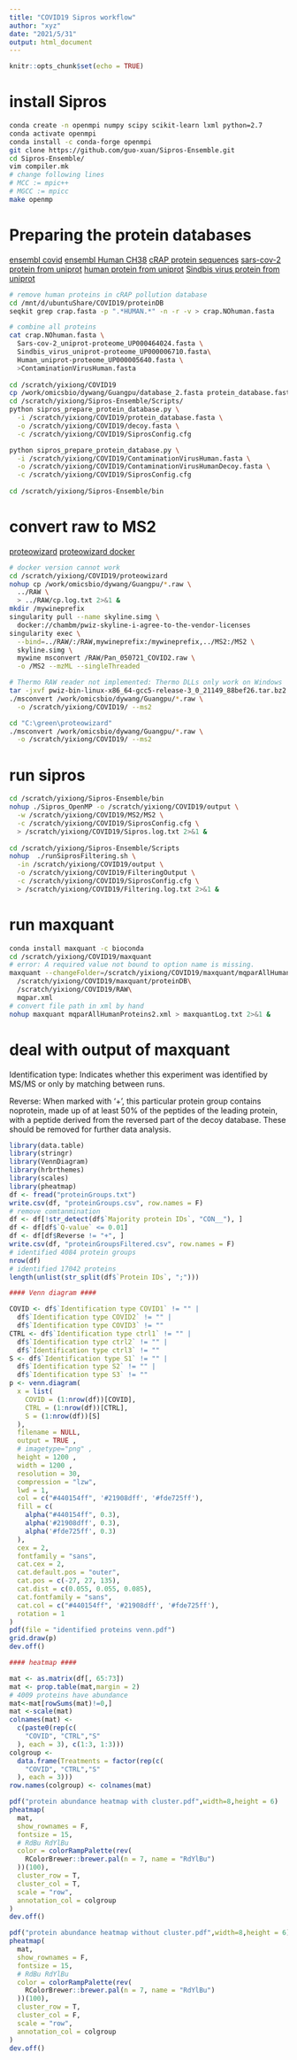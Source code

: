 ```yaml
---
title: "COVID19 Sipros workflow"
author: "xyz"
date: "2021/5/31"
output: html_document
---
```


```r
knitr::opts_chunk$set(echo = TRUE)
```

# install Sipros

```bash
conda create -n openmpi numpy scipy scikit-learn lxml python=2.7
conda activate openmpi
conda install -c conda-forge openmpi
git clone https://github.com/guo-xuan/Sipros-Ensemble.git
cd Sipros-Ensemble/
vim compiler.mk
# change following lines
# MCC := mpic++
# MGCC := mpicc
make openmp
```

# Preparing the protein databases 

[ensembl covid](ftp://ftp.ensemblgenomes.org/pub/viruses/fasta/sars_cov_2/pep/)
[ensembl Human CH38](http://ftp.ensembl.org/pub/release-104/fasta/homo_sapiens/pep/)
[cRAP protein sequences](https://www.thegpm.org/crap/)
[sars-cov-2 protein from uniprot](https://www.uniprot.org/proteomes/UP000464024)
[human protein from uniprot](https://www.uniprot.org/proteomes/UP000005640)
[Sindbis virus protein from uniprot](https://www.uniprot.org/proteomes/UP000006710)

```bash
# remove human proteins in cRAP pollution database
cd /mnt/d/ubuntuShare/COVID19/proteinDB
seqkit grep crap.fasta -p ".*HUMAN.*" -n -r -v > crap.NOhuman.fasta

# combine all proteins
cat crap.NOhuman.fasta \
  Sars-cov-2_uniprot-proteome_UP000464024.fasta \
  Sindbis_virus_uniprot-proteome_UP000006710.fasta\
  Human_uniprot-proteome_UP000005640.fasta \
  >ContaminationVirusHuman.fasta 
  
cd /scratch/yixiong/COVID19
cp /work/omicsbio/dywang/Guangpu/database_2.fasta protein_database.fasta
cd /scratch/yixiong/Sipros-Ensemble/Scripts/
python sipros_prepare_protein_database.py \
  -i /scratch/yixiong/COVID19/protein_database.fasta \
  -o /scratch/yixiong/COVID19/decoy.fasta \
  -c /scratch/yixiong/COVID19/SiprosConfig.cfg

python sipros_prepare_protein_database.py \
  -i /scratch/yixiong/COVID19/ContaminationVirusHuman.fasta \
  -o /scratch/yixiong/COVID19/ContaminationVirusHumanDecoy.fasta \
  -c /scratch/yixiong/COVID19/SiprosConfig.cfg
  
cd /scratch/yixiong/Sipros-Ensemble/bin
```

# convert raw to MS2

[proteowizard](http://proteowizard.sourceforge.net/download.html)
[proteowizard docker](https://hub.docker.com/r/chambm/pwiz-skyline-i-agree-to-the-vendor-licenses)

```bash
# docker version cannot work
cd /scratch/yixiong/COVID19/proteowizard
nohup cp /work/omicsbio/dywang/Guangpu/*.raw \
  ../RAW \
  > ../RAW/cp.log.txt 2>&1 & 
mkdir /mywineprefix
singularity pull --name skyline.simg \
  docker://chambm/pwiz-skyline-i-agree-to-the-vendor-licenses
singularity exec \
  --bind=../RAW/:/RAW,mywineprefix:/mywineprefix,../MS2:/MS2 \
  skyline.simg \
  mywine msconvert /RAW/Pan_050721_COVID2.raw \
  -o /MS2 --mzML --singleThreaded

# Thermo RAW reader not implemented: Thermo DLLs only work on Windows    
tar -jxvf pwiz-bin-linux-x86_64-gcc5-release-3_0_21149_88bef26.tar.bz2
./msconvert /work/omicsbio/dywang/Guangpu/*.raw \
  -o /scratch/yixiong/COVID19/ --ms2

cd "C:\green\proteowizard"
./msconvert /work/omicsbio/dywang/Guangpu/*.raw \
  -o /scratch/yixiong/COVID19/ --ms2
```

# run sipros

```bash
cd /scratch/yixiong/Sipros-Ensemble/bin
nohup ./Sipros_OpenMP -o /scratch/yixiong/COVID19/output \
  -w /scratch/yixiong/COVID19/MS2/MS2 \
  -c /scratch/yixiong/COVID19/SiprosConfig.cfg \
  > /scratch/yixiong/COVID19/Sipros.log.txt 2>&1 &
  
cd /scratch/yixiong/Sipros-Ensemble/Scripts 
nohup  ./runSiprosFiltering.sh \
  -in /scratch/yixiong/COVID19/output \
  -o /scratch/yixiong/COVID19/FilteringOutput \
  -c /scratch/yixiong/COVID19/SiprosConfig.cfg \
  > /scratch/yixiong/COVID19/Filtering.log.txt 2>&1 &
```

# run maxquant

```bash
conda install maxquant -c bioconda
cd /scratch/yixiong/COVID19/maxquant
# error: A required value not bound to option name is missing.
maxquant --changeFolder=/scratch/yixiong/COVID19/maxquant/mqparAllHumanProteins2.xml\
  /scratch/yixiong/COVID19/maxquant/proteinDB\
  /scratch/yixiong/COVID19/RAW\
  mqpar.xml
# convert file path in xml by hand
nohup maxquant mqparAllHumanProteins2.xml > maxquantLog.txt 2>&1 &
```

# deal with output of maxquant

Identification type: Indicates whether this experiment was identified by MS/MS 
or only by matching between runs.
  
Reverse: When marked with '+', this particular protein group contains noprotein,
made up of at least 50% of the peptides of the leading protein, 
with a peptide derived from the reversed part of the decoy database.
These should be removed for further data analysis. 

```r
library(data.table)
library(stringr)
library(VennDiagram)
library(hrbrthemes)
library(scales)
library(pheatmap)
df <- fread("proteinGroups.txt")
write.csv(df, "proteinGroups.csv", row.names = F)
# remove comtanmination
df <- df[!str_detect(df$`Majority protein IDs`, "CON__"), ]
df <- df[df$`Q-value` <= 0.01]
df <- df[df$Reverse != "+", ]
write.csv(df, "proteinGroupsFiltered.csv", row.names = F)
# identified 4084 protein groups
nrow(df)
# identified 17042 proteins
length(unlist(str_split(df$`Protein IDs`, ";")))

#### Venn diagram ####

COVID <- df$`Identification type COVID1` != "" |
  df$`Identification type COVID2` != "" |
  df$`Identification type COVID3` != ""
CTRL <- df$`Identification type ctrl1` != "" |
  df$`Identification type ctrl2` != "" |
  df$`Identification type ctrl3` != ""
S <- df$`Identification type S1` != "" |
  df$`Identification type S2` != "" |
  df$`Identification type S3` != ""
p <- venn.diagram(
  x = list(
    COVID = (1:nrow(df))[COVID],
    CTRL = (1:nrow(df))[CTRL],
    S = (1:nrow(df))[S]
  ),
  filename = NULL,
  output = TRUE ,
  # imagetype="png" ,
  height = 1200 ,
  width = 1200 ,
  resolution = 30,
  compression = "lzw",
  lwd = 1,
  col = c("#440154ff", '#21908dff', '#fde725ff'),
  fill = c(
    alpha("#440154ff", 0.3),
    alpha('#21908dff', 0.3),
    alpha('#fde725ff', 0.3)
  ),
  cex = 2,
  fontfamily = "sans",
  cat.cex = 2,
  cat.default.pos = "outer",
  cat.pos = c(-27, 27, 135),
  cat.dist = c(0.055, 0.055, 0.085),
  cat.fontfamily = "sans",
  cat.col = c("#440154ff", '#21908dff', '#fde725ff'),
  rotation = 1
)
pdf(file = "identified proteins venn.pdf")
grid.draw(p)
dev.off()

#### heatmap ####

mat <- as.matrix(df[, 65:73])
mat <- prop.table(mat,margin = 2)
# 4009 proteins have abundance
mat<-mat[rowSums(mat)!=0,]
mat <-scale(mat)
colnames(mat) <-
  c(paste0(rep(c(
    "COVID", "CTRL","S"
  ), each = 3), c(1:3, 1:3)))
colgroup <-
  data.frame(Treatments = factor(rep(c(
    "COVID", "CTRL","S"
  ), each = 3)))
row.names(colgroup) <- colnames(mat)

pdf("protein abundance heatmap with cluster.pdf",width=8,height = 6)
pheatmap(
  mat,
  show_rownames = F,
  fontsize = 15,
  # RdBu RdYlBu
  color = colorRampPalette(rev(
    RColorBrewer::brewer.pal(n = 7, name = "RdYlBu")
  ))(100),
  cluster_row = T,
  cluster_col = T,
  scale = "row",
  annotation_col = colgroup
)
dev.off()

pdf("protein abundance heatmap without cluster.pdf",width=8,height = 6)
pheatmap(
  mat,
  show_rownames = F,
  fontsize = 15,
  # RdBu RdYlBu
  color = colorRampPalette(rev(
    RColorBrewer::brewer.pal(n = 7, name = "RdYlBu")
  ))(100),
  cluster_row = T,
  cluster_col = F,
  scale = "row",
  annotation_col = colgroup
)
dev.off()
```

